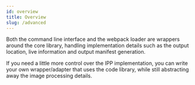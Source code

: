 ```yaml
---
id: overview
title: Overview
slug: /advanced
---
```



Both the command line interface and the webpack loader are wrappers around the core library,
handling implementation details such as the output location, live information and output manifest
generation.

If you need a little more control over the IPP implementation, you can write your own
wrapper/adapter that uses the code library, while still abstracting away the image processing
details.

<WIP centre spacing="12" />
